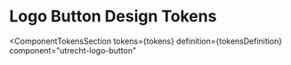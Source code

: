 <!-- @license CC0-1.0 -->


<Meta id="web-component-logo-button--design-tokens" title="Web Component/Logo Button/Design Tokens" />

# Logo Button Design Tokens

<ComponentTokensSection
  tokens={tokens}
  definition={tokensDefinition}
  component="utrecht-logo-button"
></ComponentTokensSection>
